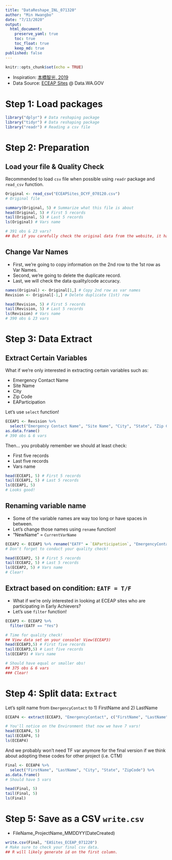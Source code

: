 ```yaml
---
title: "DataReshape_INL_071320"
author: "Min Hwangbo"
date: "7/13/2020"
output:
  html_document:
    preserve_yaml: true
    toc: true
    toc_float: true
    keep_md: true
published: false
---
```


```r
knitr::opts_chunk$set(echo = TRUE)
```

* Inspiration: [本橋智光, 2019](http://www.yes24.com/24/AuthorFile/Author/278360)
* Data Source: [ECEAP Sites](https://data.wa.gov/Education/DCYF-ECEAP-Sites/8ydb-ddzd) @ Data.WA.GOV

# Step 1: Load packages
```r
library("dplyr") # Data reshaping package
library("tidyr") # Data reshaping package
library("readr") # Reading a csv file
```

# Step 2: Preparation

## Load your file & Quality Check
Recommended to load `csv` file when possible using `readr` package and `read_csv` function.

```r
Original <- read_csv("ECEAPSites_DCYF_070120.csv")
# Original file

summary(Original, 5) # Summarize what this file is about
head(Original, 5) # First 5 records
tail(Original, 5) # Last 5 records
ls(Original) # Vars name

# 391 obs & 23 vars?
## But if you carefully check the original data from the website, it has the name of variables: Try View(Original) on your console
```

## Change Var Names

* First, we're going to copy information on the 2nd row to the 1st row as Var Names.
* Second, we're going to delete the duplicate record.
* Last, we will check the data quality/code accuracy.

```r
names(Original) <- Original[1,] # Copy 2nd row as var names
Revision <- Original[-1,] # Delete duplicate (1st) row

head(Revision, 5) # First 5 records
tail(Revision, 5) # Last 5 records
ls(Revision) # Vars name
# 390 obs & 23 vars
```

# Step 3: Data Extract

## Extract Certain Variables
What if we're only interested in extracting certain variables such as:

* Emergency Contact Name
* Site Name
* City
* Zip Code
* EAParticipation

Let's use `select` function!
```r
ECEAP1 <- Revision %>% 
  select("Emergency Contact Name", "Site Name", "City", "State", "Zip Code", "EAParticipation") %>% 
as.data.frame()
# 390 obs & 6 vars
```

Then... you probably remember we should at least check:

* First five records
* Last five records
* Vars name

```r
head(ECEAP1, 5) # First 5 records
tail(ECEAP1, 5) # Last 5 records
ls(ECEAP1, 5)
# Looks good!
```

## Renaming variable name
* Some of the variable names are way too long or have spaces in between.
* Let's change those names using `rename` function!
* "NewName" = `CurrentVarName`
```r
ECEAP2 <- ECEAP1 %>% rename("EATF" = `EAParticipation`, "EmergencyContact" = `Emergency Contact Name`, "SiteName" = `Site Name`, "ZipCode" = `Zip Code`) # For renaming dataframe column
# Don't forget to conduct your quality check!

head(ECEAP2, 5) # First 5 records
tail(ECEAP2, 5) # Last 5 records
ls(ECEAP2, 5) # Vars name
# Clear!
```

## Extract based on condition: `EATF = T/F`
* What if we're only interested in looking at ECEAP sites who are participating in Early Achievers?
* Let's use `filter` function!
```r
ECEAP3 <- ECEAP2 %>% 
  filter(EATF == "Yes")

# Time for quality check!
## View data set on your console! View(ECEAP3)
head(ECEAP3,5) # First five records
tail(ECEAP3,5) # Last five records
ls(ECEAP3) # Vars name

# Should have equal or smaller obs!
## 375 obs & 6 vars
### Clear!
```

# Step 4: Split data: `Extract`
Let's split name from `EmergencyContact` to 1) FirstName and 2) LastName
```r
ECEAP4 <- extract(ECEAP3, "EmergencyContact", c("FirstName", "LastName"), "([^ ]+) (.*)") # Still can't figure out this code - Retrieved from Stackflow

# You'll notice on the Environment that now we have 7 vars!
head(ECEAP4, 5)
tail(ECEAP4, 5)
ls(ECEAP4)
```

And we probably won't need TF var anymore for the final version if we think about adopting these codes for other project (i.e. CTM) 
```r
Final <- ECEAP4 %>% 
  select("FirstName", "LastName", "City", "State", "ZipCode") %>% 
as.data.frame()
# Should have 5 vars

head(Final, 5)
tail(Final, 5)
ls(Final)
```

# Step 5: Save as a CSV `write.csv`
* FileName_ProjectName_MMDDYY(DateCreated)
```r
write.csv(Final, "EASites_ECEAP_071220")
# Make sure to check your final csv data. 
## R will likely generate id on the first column.
```